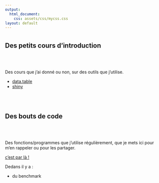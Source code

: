 ```yaml
---
output: 
  html_document:
    css: assets/css/mycss.css
layout: default
---
```

# {.tabset}

## Des petits cours d'introduction 

<br>
<br>

Des cours que j'ai donné ou non, sur des outils que j'utilise. 

* [data.table](cours/datatable.html)
* [shiny](cours/shiny.html)

<br>
<br>

## Des bouts de code
<br>
<br>

Des fonctions/programmes que j'utilise régulièrement, que je mets ici pour m'en rappeler ou pour les partager.
<br>

[c'est par là !](codes/codes.html)

Dedans il y a : 

- du benchmark



<br>
<br>